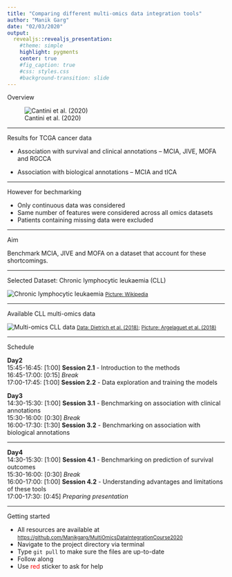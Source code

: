 ```yaml
---
title: "Comparing different multi-omics data integration tools"
author: "Manik Garg"
date: "02/03/2020"
output: 
  revealjs::revealjs_presentation:
    #theme: simple
    highlight: pygments
    center: true
    #fig_caption: true
    #css: styles.css
    #background-transition: slide
---
```


Overview

![Cantini et al. (2020)](./image/Screenshot 2020-03-01 at 22.54.16.png)

---

Results for TCGA cancer data

- Association with survival and clinical annotations
-- MCIA, JIVE, MOFA and RGCCA

- Association with biological annotations
-- MCIA and tICA

---

However for bechmarking

- Only continuous data was considered
- Same number of features were considered across all omics datasets
- Patients containing missing data were excluded

---

Aim

Benchmark MCIA, JIVE and MOFA on a dataset that account for these shortcomings.

---

Selected Dataset: Chronic lymphocytic leukaemia (CLL)

![Chronic lymphocytic leukaemia](./image/Chronic_lymphocytic_leukemia.jpg)
<small>[Picture: Wikipedia](https://en.wikipedia.org/wiki/Chronic_lymphocytic_leukemia#/media/File:Chronic_lymphocytic_leukemia.jpg)</small>

----

Available CLL multi-omics data

![Multi-omics CLL data](./image/Screenshot 2020-03-01 at 22.37.27.png)
<small>[Data: Dietrich et al. (2018)](https://www.zora.uzh.ch/id/eprint/143400/); [Picture: Argelaguet et al. (2018)](https://bioconductor.org/packages/devel/bioc/vignettes/MOFA/inst/doc/MOFA_example_CLL.html)</small>

---

Schedule

<div style="text-align: left"> 
**Day2**\
15:45-16:45: [1:00] **Session 2.1** - Introduction to the methods\
16:45-17:00: [0:15] *Break*\
17:00-17:45: [1:00] **Session 2.2** - Data exploration and training the models\

**Day3**\
14:30-15:30: [1:00] **Session 3.1** - Benchmarking on association with clinical annotations\
15:30-16:00: [0:30] *Break*\
16:00-17:30: [1:30] **Session 3.2** - Benchmarking on association with biological annotations\
</div>
---

<div style="text-align: left"> 
**Day4**\
14:30-15:30: [1:00] **Session 4.1** - Benchmarking on prediction of survival outcomes\
15:30-16:00: [0:30] *Break*\
16:00-17:00: [1:00] **Session 4.2** - Understanding advantages and limitations of these tools\
17:00-17:30: [0:45] *Preparing presentation*\
</div>

---

Getting started

- All resources are available at <small>[https://github.com/Manikgarg/MultiOmicsDataIntegrationCourse2020](https://github.com/Manikgarg/MultiOmicsDataIntegrationCourse2020)</small>
- Navigate to the project directory via terminal
- Type `git pull` to make sure the files are up-to-date
- Follow along
- Use <span style="color:red">red</span> sticker to ask for help
